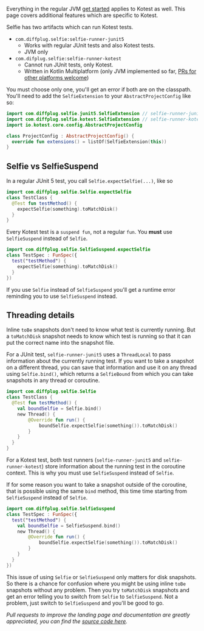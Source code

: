 

<DocsImage imgAbsoluteUrl={imageUrl} />

Everything in the regular JVM [get started](./get-started) applies to Kotest as well. This page covers additional features which are specific to Kotest.

Selfie has two artifacts which can run Kotest tests.

- `com.diffplug.selfie:selfie-runner-junit5`
  - Works with regular JUnit tests and also Kotest tests.
  - JVM only
- `com.difplug.selfie:selfie-runner-kotest`
  - Cannot run JUnit tests, only Kotest.
  - Written in Kotlin Multiplatform (only JVM implemented so far, [PRs for other platforms welcome](TODO))

You must choose only one, you'll get an error if both are on the classpath. You'll need to add the `SelfieExtension` to your `AbstractProjectConfig` like so:

```kotlin
import com.diffplug.selfie.junit5.SelfieExtension // selfie-runner-junit5
import com.diffplug.selfie.kotest.SelfieExtension // selfie-runner-kotest
import io.kotest.core.config.AbstractProjectConfig

class ProjectConfig : AbstractProjectConfig() {
  override fun extensions() = listOf(SelfieExtension(this))
}
```

## Selfie vs SelfieSuspend

In a regular JUnit 5 test, you call `Selfie.expectSelfie(...)`, like so

```kotlin
import com.diffplug.selfie.Selfie.expectSelfie
class TestClass {
  @Test fun testMethod() {
    expectSelfie(something).toMatchDisk()
  }
}
```

Every Kotest test is a `suspend fun`, not a regular `fun`. You **must** use `SelfieSuspend` instead of `Selfie`.

```kotlin
import com.diffplug.selfie.SelfieSuspend.expectSelfie
class TestSpec : FunSpec({
  test("testMethod") {
    expectSelfie(something).toMatchDisk()
  }
})
```

If you use `Selfie` instead of `SelfieSuspend` you'll get a runtime error reminding you to use `SelfieSuspend` instead.

## Threading details

Inline `toBe` snapshots don't need to know what test is currently running. But a `toMatchDisk` snapshot  needs to know which test is running so that it can put the correct name into the snapshot file.

For a JUnit test, `selfie-runner-junit5` uses a `ThreadLocal` to pass information about the currently running test. If you want to take a snapshot on a different thread, you can save that information and use it on any thread using `Selfie.bind()`, which returns a `SelfieBound` from which you can take snapshots in any thread or coroutine.

```kotlin
import com.diffplug.selfie.Selfie
class TestClass {
  @Test fun testMethod() {
    val boundSelfie = Selfie.bind()
    new Thread() {
        @Override fun run() {
            boundSelfie.expectSelfie(something()).toMatchDisk()
        }
    }
  }
}
```

For a Kotest test, both test runners (`selfie-runner-junit5` and `selfie-runner-kotest`) store information about the running test in the coroutine context. This is why you must use `SelfieSuspend` instead of `Selfie`.

If for some reason you want to take a snapshot outside of the coroutine, that is possible using the same `bind` method, this time time starting from `SelfieSuspend` instead of `Selfie`.

```kotlin
import com.diffplug.selfie.SelfieSuspend
class TestSpec : FunSpec({
  test("testMethod") {
    val boundSelfie = SelfieSuspend.bind()
    new Thread() {
        @Override fun run() {
            boundSelfie.expectSelfie(something()).toMatchDisk()
        }
    }
  }
})
```

This issue of using `Selfie` or `SelfieSuspend` only matters for disk snapshots. So there is a chance for confusion where you might be using inline `toBe` snapshots without any problem. Then you try `toMatchDisk` snapshots and get an error telling you to switch from `Selfie` to `SelfieSuspend`. Not a problem, just switch to `SelfieSuspend` and you'll be good to go.

*Pull requests to improve the landing page and documentation are greatly appreciated, you can find the [source code here](https://github.com/diffplug/selfie).*